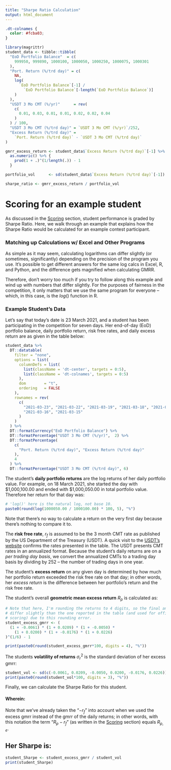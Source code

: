 ```yaml
---
title: "Sharpe Ratio Calculation"
output: html_document
---
```


```css
.dt-colnames {
  color: #fcba03;
}
```

```r
library(magrittr)
student_data <- tibble::tibble(
  "EoD Portfolio Balance"  = c(
    999950, 999890, 1000100, 1000050, 1000250, 1000075, 1000301
  ),
  "Port. Return (%/trd day)" = c(
    NA, 
    log(
      `EoD Portfolio Balance`[-1] / 
        `EoD Portfolio Balance`[-length(`EoD Portfolio Balance`)]
    )
  ),
  "USDT 3 Mo CMT (%/yr)"      = rev(
    c(
      0.01, 0.03, 0.01, 0.01, 0.02, 0.02, 0.04
    )
  ) / 100,
  "USDT 3 Mo CMT (%/trd day)" = `USDT 3 Mo CMT (%/yr)`/252,
  "Excess Return (%/trd day)" = 
    `Port. Return (%/trd day)` - `USDT 3 Mo CMT (%/trd day)`
)

gmrr_excess_return <- student_data$`Excess Return (%/trd day)`[-1] %>%
  as.numeric() %>% {
    prod(1 + .)^(1/length(.)) - 1
  }

portfolio_vol      <- sd(student_data$`Excess Return (%/trd day)`[-1])

sharpe_ratio <- gmrr_excess_return / portfolio_vol
```

# Scoring for an example student
As discussed in the
[Scoring](https://gothic-hedge-society.github.io/fintech.trading.competition/articles/Scoring.html)
section, student performance is graded by Sharpe Ratio. Here, we walk through an
example that explains how the Sharpe Ratio would be calculated for an example
contest participant.

### Matching up Calculations w/ Excel and Other Programs
As simple as it may seem, calculating logarithms can differ slightly (or
sometimes, significantly) depending on the precision of the program you use.
It's possible to get different answers for the same log calcs in Excel, R, and
Python, and the difference gets magnified when calculating GMRR.

Therefore, don't worry too much if you try to follow along this example and wind
up with numbers that differ slightly. For the purposes of fairness in the
competition, it only matters that we use the same program for everyone -- which,
in this case, is the *log*() function in R.

### Example Student's Data
Let's say that today's date is 23 March 2021, and a student has been
participating in the competition for seven days. Her end-of-day (EoD) portfolio
balance, daily portfolio return, risk free rates, and daily excess return are as
given in the table below:

``` r
student_data %>%
  DT::datatable(
    filter = "none",
    options = list(
      columnDefs = list(
        list(className = 'dt-center', targets = 0:5),
        list(className = 'dt-colnames', targets = 0:5)
      ),
      dom        = "t",
      ordering   = FALSE
    ),
    rownames = rev(
      c(
        "2021-03-23", "2021-03-22", "2021-03-19", "2021-03-18", "2021-03-17", 
        "2021-03-16", "2021-03-15"
      )
    )
  ) %>%
  DT::formatCurrency("EoD Portfolio Balance") %>%
  DT::formatPercentage("USDT 3 Mo CMT (%/yr)",  2) %>% 
  DT::formatPercentage(
    c(
      "Port. Return (%/trd day)", "Excess Return (%/trd day)"
    ),
    4
  ) %>%
  DT::formatPercentage("USDT 3 Mo CMT (%/trd day)", 6)

```

The student's **daily portfolio returns** are the log returns of her daily
portfolio value. For example, on 18 March 2021, she started the day with
\$1,000,100.00 and ended with \$1,000,050.00 in total portfolio value. Therefore
her return for that day was:
```r
# 'log()' here is the natural log, not base 10.
paste0(round(log(1000050.00 / 1000100.00) * 100, 5), "%")
```

Note that there's no way to calculate a return on the very first day because
there's nothing to compare it to.

The **risk free rate**, $r_{f}$ is assumed to be the 3 month CMT rate as
published by the US Department of the Treasury (USDT). A quick visit to the
[USDT's website
](https://www.treasury.gov/resource-center/data-chart-center/interest-rates/pages/TextView.aspx?data=yieldYear&year=2021)
confirms the rates presented in the table. The USDT presents CMT rates in an
annualized format. Because the student's daily returns are on a *per trading day
basis*, we convert the annualized CMTs to a trading day basis by dividing by 252
-- the number of trading days in one year.

The student's **excess return** on any given day is determined by how much her
portfolio return exceeded the risk free rate on that day; in other words, her
*excess return* is the difference between her portfolio's return and the risk
free rate.

The student's overall **geometric mean excess return** $R_{p}$ is calculated as:
```r
# Note that here, I'm rounding the returns to 4 digits, so the final answer will
# differ slightly than the one reported in the table (and used for official
# scoring) due to this rounding error.
student_excess_gmrr <- (
  (1 + -0.0061) * (1 + 0.0209) * (1 + -0.0050) * 
    (1 + 0.0200) * (1 + -0.0176) * (1 + 0.0226)
)^(1/6) - 1

print(paste0(round(student_excess_gmrr*100, digits = 4), "%"))

```

The students **volatility of returns** $\sigma^{2}_{r}$ is the standard deviation of her excess gmrr:
```r
student_vol <- sd(c(-0.0061, 0.0209, -0.0050, 0.0200, -0.0176, 0.0226))
print(paste0(round(student_vol*100, digits = 3), "%"))
```

Finally, we can calculate the Sharpe Ratio for this student.

\begin{align*}
{\tt Sharpe\ Ratio} = \frac{R_{p,e}}{\sigma^{2}} 
\end{align*}

#### Wherein:

\begin{align*}
R_{p,e} & {\sf: Excess\ Portfolio\ Return} \\
\sigma^{2}_{r} & {\sf: Volatility\ of\ return}
\end{align*}

Note that we've already taken the "$-r_{f}$" into account when we used the
excess gmrr instead of the gmrr of the daily returns; in other words, with this
notation the term "$R_{p} - r_{f}$" (as written in the
[Scoring](https://gothic-hedge-society.github.io/fintech.trading.competition/)
section) equals $R_{p,e}$.

## Her Sharpe is:
```r
student_Sharpe <- student_excess_gmrr / student_vol
print(student_Sharpe)
```
